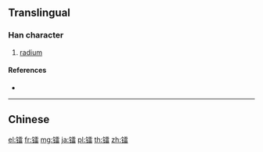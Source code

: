 {{character info/new}}
{{also|鐳}}
==Translingual==

===Han character===
{{Han char|rn=167|rad=钅|as=13|sn=18|four=|canj=CMBW,OPMBW,XCMBW}}

# [[radium]]

====References====
* {{Han ref|kx=1328.061|hdz=64262.130|uh=956D|ud=38253|bh=C0D8|bd=49368}}

----

==Chinese==
{{zh-see|鐳}}

[[el:镭]]
[[fr:镭]]
[[mg:镭]]
[[ja:镭]]
[[pl:镭]]
[[th:镭]]
[[zh:镭]]